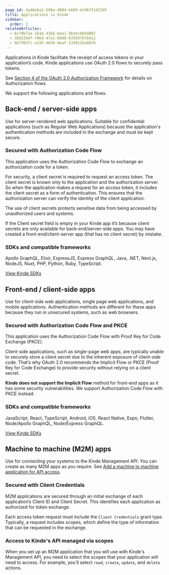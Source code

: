 ```yaml
---
page_id: 4a46eba1-598a-4804-b669-dc96f31d2205
title: Applications in Kinde
sidebar:
  order: 1
relatedArticles:
  - 6c70b7ae-1b1b-43bb-bea1-9b3ec88dd082
  - 38d2394f-f064-47a1-89d0-078597b78412
  - 6bf993fc-a195-4836-8eaf-133812be8876
---
```


Applications in Kinde facilitate the receipt of access tokens in your application’s code. Kinde applications use OAuth 2.0 flows to securely pass tokens.

See [Section 4 of the OAuth 2.0 Authorization Framework](https://datatracker.ietf.org/doc/html/rfc6749#section-4) for details on Authorization flows.

We support the following applications and flows.

## Back-end / server-side apps

Use for server-rendered web applications. Suitable for confidential applications (such as Regular Web Applications) because the application's authentication methods are included in the exchange and must be kept secure.

### Secured with Authorization Code Flow

This application uses the Authorization Code Flow to exchange an authorization code for a token.

For security, a client secret is required to request an access token. The client secret is known only to the application and the authorization server. So when the application makes a request for an access token, it includes the client secret as a form of authentication. This ensures that the authorization server can verify the identity of the client application.

The use of client secrets protects sensitive data from being accessed by unauthorized users and systems.

<Aside>

If the Client secret field is empty in your Kinde app it’s because client secrets are only available for back-end/server-side apps. You may have created a front-end/client-server app (that has no client secret) by mistake.

</Aside>

### SDKs and compatible frameworks

Apollo GraphQL, Elixir, ExpressJS, Express GraphQL, Java, .NET, Next.js, NodeJS, Nuxt, PHP, Python, Ruby, TypeScript.

[View Kinde SDKs](/developer-tools/about/our-sdks/)

## Front-end / client-side apps

Use for client-side web applications, single page web applications, and mobile applications. Authentication methods are different for these apps because they run in unsecured systems, such as web browsers.

### Secured with Authorization Code Flow and PKCE

This application uses the Authorization Code Flow with Proof Key for Code Exchange (PKCE).

Client-side applications, such as single-page web apps, are typically unable to securely store a client secret due to the inherent exposure of client-side code. That’s why OAuth 2.0 recommends the Implicit Flow or PKCE (Proof Key for Code Exchange) to provide security without relying on a client secret.

<Aside>

**Kinde does not support the Implicit Flow** method for front-end apps as it has some security vulnerabilities. We support Authorization Code Flow with PKCE instead.

</Aside>

### SDKs and compatible frameworks

JavaScript, React, TypeScript, Android, iOS, React Native, Expo, Flutter, Node/Apollo GraphQL, Node/Express GraphQL.

[View Kinde SDKs](/developer-tools/about/our-sdks/)

## Machine to machine (M2M) apps

Use for connecting your systems to the Kinde Management API. You can create as many M2M apps as you require. See [Add a machine to machine application for API access](/developer-tools/kinde-api/add-a-m2m-application-for-api-access/).

### Secured with Client Credentials

M2M applications are secured through an initial exchange of each application’s Client ID and Client Secret. This identifies each application as authorized for token exchange.

Each access token request must include the `Client Credentials` grant type. Typically, a request includes scopes, which define the type of information that can be requested in the exchange.

### Access to Kinde's API managed via scopes

When you set up an M2M application that you will use with Kinde's Management API, you need to select the scopes that your application will need to access. For example, you'll select `read`, `create`, `update`, and `delete` actions.
